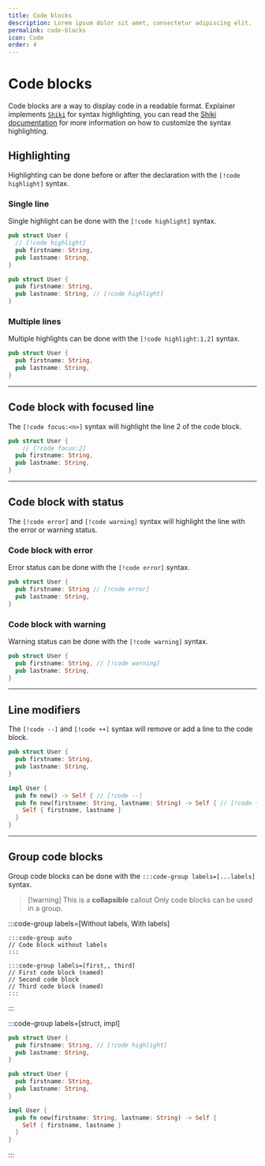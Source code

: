 ```yaml
---
title: Code blocks
description: Lorem ipsum dolor sit amet, consectetur adipiscing elit.
permalink: code-blocks
icon: Code
order: 4
---
```

# Code blocks

Code blocks are a way to display code in a readable format.
Explainer implements [`Shiki`](https://github.com/shikijs/shiki) for syntax highlighting, you can read the [Shiki documentation](https://shiki.style) for more information on how to customize the syntax highlighting.

## Highlighting
Highlighting can be done before or after the declaration with the `[!code highlight]` syntax.

### Single line

Single highlight can be done with the `[!code highlight]` syntax.

```rust
pub struct User {
  // [!code highlight]
  pub firstname: String,
  pub lastname: String,
}
```

```rust
pub struct User {
  pub firstname: String,
  pub lastname: String, // [!code highlight]
}
```

### Multiple lines

Multiple highlights can be done with the `[!code highlight:1,2]` syntax.

```rust {1,3-4}
pub struct User {
  pub firstname: String,
  pub lastname: String,
}
```

---

## Code block with focused line

The `[!code focus:<n>]` syntax will highlight the line 2 of the code block.

```rust
pub struct User {
    // [!code focus:2]
  pub firstname: String,
  pub lastname: String,
}
```

---

## Code block with status

The `[!code error]` and `[!code warning]` syntax will highlight the line with the error or warning status.

### Code block with error

Error status can be done with the `[!code error]` syntax.

```rust
pub struct User {
  pub firstname: String // [!code error]
  pub lastname: String,
}
```

### Code block with warning

Warning status can be done with the `[!code warning]` syntax.

```rust
pub struct User {
  pub firstname: String, // [!code warning]
  pub lastname: String,
}
```

---

## Line modifiers

The `[!code --]` and `[!code ++]` syntax will remove or add a line to the code block.

```rust
pub struct User {
  pub firstname: String,
  pub lastname: String,
}

impl User {
  pub fn new() -> Self { // [!code --]
  pub fn new(firstname: String, lastname: String) -> Self { // [!code ++]
    Self { firstname, lastname }
  }
}
```

---

## Group code blocks

Group code blocks can be done with the `:::code-group labels=[...labels]` syntax.

> [!warning] This is a **collapsible** callout
> Only code blocks can be used in a group.

:::code-group labels=[Without labels, With labels]
```
:::code-group auto
// Code block without labels
:::
```

```
:::code-group labels=[first,, third]
// First code block (named)
// Second code block
// Third code block (named)
:::
```
:::

:::code-group labels=[struct, impl]
```rust
pub struct User {
  pub firstname: String, // [!code highlight]
  pub lastname: String,
}
```

```rust
pub struct User {
  pub firstname: String,
  pub lastname: String,
}

impl User {
  pub fn new(firstname: String, lastname: String) -> Self {
    Self { firstname, lastname }
  }
}
```
:::
